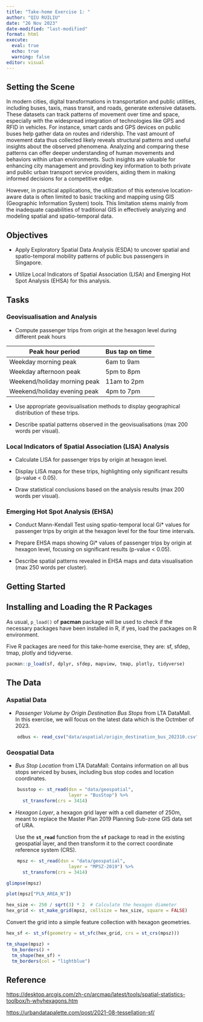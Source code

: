 ```yaml
---
title: "Take-home Exercise 1: "
author: "QIU RUILIU"
date: "26 Nov 2023"
date-modified: "last-modified"
format: html
execute: 
  eval: true
  echo: true
  warning: false
editor: visual
---
```


## **Setting the Scene**

In modern cities, digital transformations in transportation and public utilities, including buses, taxis, mass transit, and roads, generate extensive datasets. These datasets can track patterns of movement over time and space, especially with the widespread integration of technologies like GPS and RFID in vehicles. For instance, smart cards and GPS devices on public buses help gather data on routes and ridership. The vast amount of movement data thus collected likely reveals structural patterns and useful insights about the observed phenomena. Analyzing and comparing these patterns can offer deeper understanding of human movements and behaviors within urban environments. Such insights are valuable for enhancing city management and providing key information to both private and public urban transport service providers, aiding them in making informed decisions for a competitive edge.

However, in practical applications, the utilization of this extensive location-aware data is often limited to basic tracking and mapping using GIS (Geographic Information System) tools. This limitation stems mainly from the inadequate capabilities of traditional GIS in effectively analyzing and modeling spatial and spatio-temporal data.

## Objectives

-   Apply Exploratory Spatial Data Analysis (ESDA) to uncover spatial and spatio-temporal mobility patterns of public bus passengers in Singapore.

-   Utilize Local Indicators of Spatial Association (LISA) and Emerging Hot Spot Analysis (EHSA) for this analysis.

## Tasks

### Geovisualisation and Analysis

-   Compute passenger trips from origin at the hexagon level during different peak hours

| Peak hour period             | Bus tap on time |
|------------------------------|-----------------|
| Weekday morning peak         | 6am to 9am      |
| Weekday afternoon peak       | 5pm to 8pm      |
| Weekend/holiday morning peak | 11am to 2pm     |
| Weekend/holiday evening peak | 4pm to 7pm      |

-   Use appropriate geovisualisation methods to display geographical distribution of these trips.

-   Describe spatial patterns observed in the geovisualisations (max 200 words per visual).

### Local Indicators of Spatial Association (LISA) Analysis

-   Calculate LISA for passenger trips by origin at hexagon level.

-   Display LISA maps for these trips, highlighting only significant results (p-value \< 0.05).

-   Draw statistical conclusions based on the analysis results (max 200 words per visual).

### Emerging Hot Spot Analysis (EHSA)

-   Conduct Mann-Kendall Test using spatio-temporal local Gi\* values for passenger trips by origin at the hexagon level for the four time intervals.

-   Prepare EHSA maps showing Gi\* values of passenger trips by origin at hexagon level, focusing on significant results (p-value \< 0.05).

-   Describe spatial patterns revealed in EHSA maps and data visualisation (max 250 words per cluster).

## Getting Started

## **Installing and Loading the R Packages**

As usual, `p_load()` of **pacman** package will be used to check if the necessary packages have been installed in R, if yes, load the packages on R environment.

Five R packages are need for this take-home exercise, they are: sf, sfdep, tmap, plotly and tidyverse.

```r
pacman::p_load(sf, dplyr, sfdep, mapview, tmap, plotly, tidyverse)
```

## **The Data**

### Aspatial Data

-   *Passenger Volume by Origin Destination Bus Stops* from LTA DataMall. In this exercise, we will focus on the latest data which is the Octmber of 2023.

```r
    odbus <- read_csv("data/aspatial/origin_destination_bus_202310.csv")
```

### Geospatial Data

-   *Bus Stop Location* from LTA DataMall: Contains information on all bus stops serviced by buses, including bus stop codes and location coordinates.

```r
    busstop <- st_read(dsn = "data/geospatial",
                       layer = "BusStop") %>%
      st_transform(crs = 3414)
```

-   *Hexagon Layer*, a hexagon grid layer with a cell diameter of 250m, meant to replace the Master Plan 2019 Planning Sub-zone GIS data set of URA.

    Use the **`st_read`** function from the **`sf`** package to read in the existing geospatial layer, and then transform it to the correct coordinate reference system (CRS).

```r
    mpsz <- st_read(dsn = "data/geospatial",
                       layer = "MPSZ-2019") %>%
      st_transform(crs = 3414)
```

```r
glimpse(mpsz)
```

```r
plot(mpsz["PLN_AREA_N"])
```

```r
hex_size <- 250 / sqrt(3) * 2  # Calculate the hexagon diameter
hex_grid <- st_make_grid(mpsz, cellsize = hex_size, square = FALSE)
```

Convert the grid into a simple feature collection with hexagon geometries.

```r
hex_sf <- st_sf(geometry = st_sfc(hex_grid, crs = st_crs(mpsz)))
```

```r
tm_shape(mpsz) +
  tm_borders() +
  tm_shape(hex_sf) +
  tm_borders(col = "lightblue")
```

## Reference

<https://desktop.arcgis.com/zh-cn/arcmap/latest/tools/spatial-statistics-toolbox/h-whyhexagons.htm>

<https://urbandatapalette.com/post/2021-08-tessellation-sf/>
